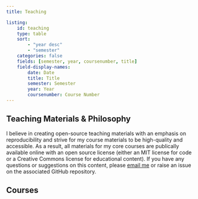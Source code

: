 ```yaml
---
title: Teaching

listing:
    id: teaching
    type: table
    sort:
        - "year desc"
        - "semester"
    categories: false
    fields: [semester, year, coursenumber, title]
    field-display-names: 
        date: Date
        title: Title
        semester: Semester
        year: Year
        coursenumber: Course Number
---
```


## Teaching Materials & Philosophy

I believe in creating open-source teaching materials with an emphasis on reproducibility and strive for my course materials to be high-quality and accessible. As a result, all materials for my core courses are publically available online with an open source license (either an MIT license for code or a Creative Commons license for educational content). If you have any questions or suggestions on this content, please [email me](mailto:vs498@cornell.edu) or raise an issue on the associated GitHub repository.

## Courses

:::{#teaching}
:::
